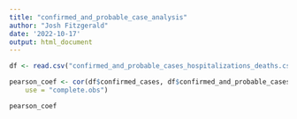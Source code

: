 ```yaml
---
title: "confirmed_and_probable_case_analysis"
author: "Josh Fitzgerald"
date: '2022-10-17'
output: html_document
---
```



```r
df <- read.csv("confirmed_and_probable_cases_hospitalizations_deaths.csv")

pearson_coef <- cor(df$confirmed_cases, df$confirmed_and_probable_cases, method = c("pearson"),
    use = "complete.obs")

pearson_coef
```
